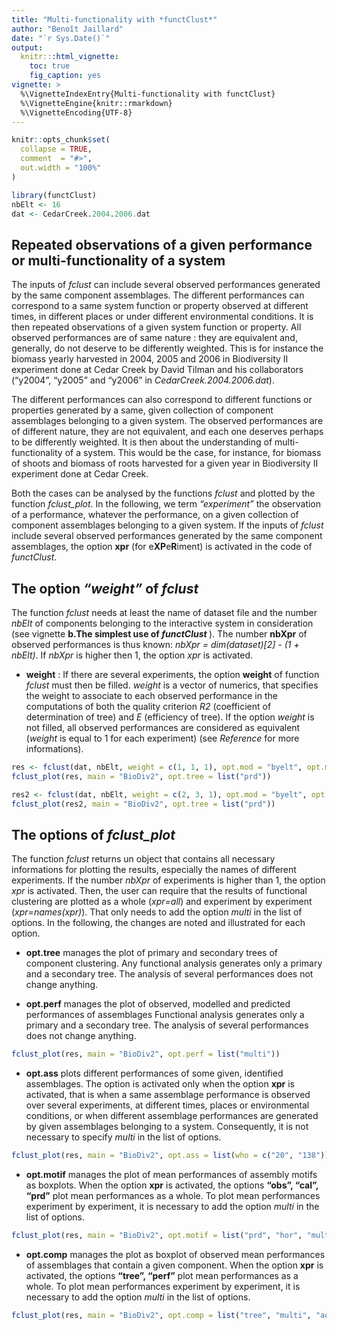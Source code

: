---
title: "Multi-functionality with *functClust*"
author: "Benoît Jaillard"
date: "`r Sys.Date()`"
output: 
  knitr:::html_vignette:
    toc: true
    fig_caption: yes
vignette: >
  %\VignetteIndexEntry{Multi-functionality with functClust}
  %\VignetteEngine{knitr::rmarkdown}
  %\VignetteEncoding{UTF-8}
---


```{r setup, include = FALSE}
knitr::opts_chunk$set(
  collapse = TRUE,
  comment  = "#>",
  out.width = "100%"
)
```



```{r init_plotfclust, echo=FALSE, results="hide"}
library(functClust)
nbElt <- 16
dat <- CedarCreek.2004.2006.dat
```



## Repeated observations of a given performance or multi-functionality of a system

The inputs of *fclust* can include several observed performances
generated by the same component assemblages. 
The different performances can correspond to 
a same system function or property observed at different times, 
in different places or under different environmental conditions.
It is then repeated observations of a given system function or property.
All observed performances are of same nature : they are equivalent 
and, generally, do not deserve to be differently weighted.
This is for instance the biomass yearly harvested in 2004, 2005 and 2006 
in Biodiversity II experiment done at Cedar Creek 
by David Tilman and his collaborators
("y2004", "y2005" and "y2006" in *CedarCreek.2004.2006.dat*).

The different performances can also correspond to 
different functions or properties generated 
by a same, given collection of component assemblages belonging to a given system.
The observed performances are of different nature, they are not equivalent, 
and each one deserves perhaps to be differently weighted.
It is then about the understanding of multi-functionality of a system.
This would be the case, for instance, 
for biomass of shoots and biomass of roots
harvested for a given year 
in Biodiversity II experiment done at Cedar Creek.

Both the cases can be analysed by the functions *fclust* 
and plotted by the function *fclust_plot*. 
In the following, we term *"experiment"* 
the observation of a performance, whatever the performance, 
on a given collection of component assemblages
belonging to a given system.
If the inputs of *fclust* include several observed performances
generated by the same component assemblages,
the option **xpr** (for e**XP**e**R**iment) is activated 
in the code of *functClust*.


## The option *"weight"* of *fclust*

The function *fclust* needs at least the name of dataset file
and the number *nbElt* of components belonging 
to the interactive system in consideration
(see vignette **b.The simplest use of *functClust* **).
The number **nbXpr** of observed performances is thus known:
*nbXpr = dim(dataset)[2] - (1 + nbElt)*.
If *nbXpr* is higher then 1,
the option *xpr* is activated.


* **weight** : If there are several experiments, 
the option **weight** of function *fclust* must then be filled.
*weight* is a vector of numerics, 
that specifies the weight to associate to each observed performance 
in the computations of both the quality criterion 
*R2* (coefficient of determination of tree) and *E* (efficiency of tree).
If the option *weight* is not filled, 
all observed performances are considered as equivalent
(*weight* is equal to 1 for each experiment)
(see *Reference* for more informations).


```{r init_opt_weight, results="hide", out.width="48%", fig.align="default", fig.show="hold", fig.cap=c("Weight = c(1,1,1) on left, = c(2,3,1) on right tree")}
res <- fclust(dat, nbElt, weight = c(1, 1, 1), opt.mod = "byelt", opt.mean = "gmean")
fclust_plot(res, main = "BioDiv2", opt.tree = list("prd"))

res2 <- fclust(dat, nbElt, weight = c(2, 3, 1), opt.mod = "byelt", opt.mean = "gmean")
fclust_plot(res2, main = "BioDiv2", opt.tree = list("prd"))
```


## The options of *fclust_plot*

The function *fclust* returns un object 
that contains all necessary informations for plotting the results,
especially the names of different experiments.
If the number *nbXpr* of experiments is higher than 1, 
the option *xpr* is activated.
Then, the user can require that the results of functional clustering
are plotted as a whole (*xpr=all*) and experiment by experiment (*xpr=names(xpr)*). That only needs to add the option *multi* 
in the list of options. 
In the following, the changes are noted and illustrated for each option.


* **opt.tree** manages the plot of primary and secondary trees
of component clustering. 
Any functional analysis generates only a primary and a secondary tree. 
The analysis of several performances does not change anything. 


* **opt.perf** manages the plot
of observed, modelled and predicted performances of assemblages
Functional analysis generates only a primary and a secondary tree. 
The analysis of several performances does not change anything. 


```{r plot_opt_xpr_perf, results="hide", out.width="48%", fig.align="default", fig.show="hold", fig.cap=c("Opt.perf = list('xpr') plots the performances over time")}
fclust_plot(res, main = "BioDiv2", opt.perf = list("multi"))
```


* **opt.ass** plots different performances of some given, identified assemblages.
The option is activated only when the option **xpr** is activated,
that is when a same assemblage performance is observed 
over several experiments, at different times, places 
or environmental conditions,
or when different assemblage performances are generated 
by given assemblages belonging to a system.
Consequently, it is not necessary to specify *multi* 
in the list of options.


```{r plot_opt_xpr_ass, results="hide", out.width="48%", fig.align="default", fig.show="hold", fig.cap=c("Opt.ass = list(who = c('20', '138')) plots the performances over time of assemblages '20' and '138' ")}
fclust_plot(res, main = "BioDiv2", opt.ass = list(who = c("20", "138")))
```


* **opt.motif** manages the plot of mean performances
 of assembly motifs as boxplots.
  When the option **xpr** is activated, 
   the options **"obs", "cal", "prd"** 
   plot mean performances as a whole.
   To plot mean performances experiment by experiment,
  it is necessary to add the option *multi* in the list of options.


```{r plot_opt_xpr_motif, results="hide", out.width="48%", fig.align="default", fig.show="hold", fig.cap=c("Opt.motif = list('obs', 'seq') plots performances over time sorted by assembly motif")}
fclust_plot(res, main = "BioDiv2", opt.motif = list("prd", "hor", "multi", "aov", pvalue = 0.01))
```

* **opt.comp** manages the plot as boxplot
 of observed mean performances
 of assemblages that contain a given component.
 When the option **xpr** is activated,
 the options **"tree", "perf"** 
   plot mean performances as a whole.
   To plot mean performances experiment by experiment,
  it is necessary to add the option *multi* in the list of options.


```{r plot_opt_xpr_comp, results="hide", out.width="48%", fig.align="default", fig.show="hold", fig.cap=c("Opt.comp = list('tree') plots performances over time sorted by component clusters as in hierarchical tree")}
fclust_plot(res, main = "BioDiv2", opt.comp = list("tree", "multi", "aov", pvalue = 0.01))
```

